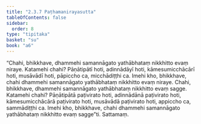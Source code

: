 ```yaml
---
title: "2.3.7 Paṭhamanirayasutta"
tableOfContents: false
sidebar:
  order: 8
type: "tipitaka"
basket: "su"
book: "a6"
---
```



<DynamicBreadcrumb />

<Division number="81" book="a6" bookNo="16" page="377">

<Paragraph number="669" book="a6">
“Chahi, bhikkhave, dhammehi samannāgato yathābhataṃ nikkhitto evaṃ niraye. Katamehi chahi? Pāṇātipātī hoti, adinnādāyī hoti, kāmesumicchācārī hoti, musāvādī hoti, pāpiccho ca, micchādiṭṭhi ca. Imehi kho, bhikkhave, chahi dhammehi samannāgato yathābhataṃ nikkhitto evaṃ niraye.
</Paragraph>

<Paragraph number="670" book="a6">
Chahi, bhikkhave, dhammehi samannāgato yathābhataṃ nikkhitto evaṃ sagge. Katamehi chahi? Pāṇātipātā paṭivirato hoti, adinnādānā paṭivirato hoti, kāmesumicchācārā paṭivirato hoti, musāvādā paṭivirato hoti, appiccho ca, sammādiṭṭhi ca. Imehi kho, bhikkhave, chahi dhammehi samannāgato yathābhataṃ nikkhitto evaṃ sagge”ti.

</Paragraph>
</Division>

<Paragraph number="671" type="center" book="a6">
Sattamaṃ.
</Paragraph>